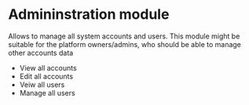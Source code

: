 <Meta title="Administration/Intro" />

# Admininstration module

Allows to manage all system accounts and users. This module might be suitable for the platform owners/admins, who should be able to manage other accounts data

- View all accounts
- Edit all accounts
- Veiw all users
- Manage all users
